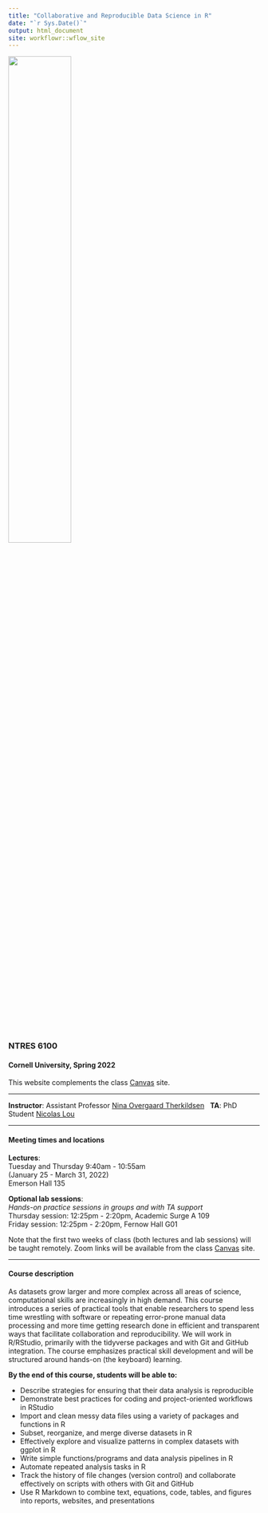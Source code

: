 ```yaml
---
title: "Collaborative and Reproducible Data Science in R"
date: "`r Sys.Date()`"
output: html_document
site: workflowr::wflow_site
---
```


![](assets/logo.png){width=50%}  

### NTRES 6100 

#### Cornell University, Spring 2022


This website complements the class [Canvas](https://canvas.cornell.edu/courses/39033) site.  

***

**Instructor**: Assistant Professor [Nina Overgaard Therkildsen](https://www.therkildsenlab.com)
&nbsp;
**TA**: PhD Student [Nicolas Lou](https://dnr.cals.cornell.edu/people/runyang-lou/)

***
#### Meeting times and locations

**Lectures**:  
Tuesday and Thursday 9:40am - 10:55am  
(January 25 - March 31, 2022)   
Emerson Hall 135  

**Optional lab sessions**:  
*Hands-on practice sessions in groups and with TA support*  
Thursday session: 12:25pm - 2:20pm, Academic Surge A 109  
Friday session: 12:25pm - 2:20pm, Fernow Hall G01  

Note that the first two weeks of class (both lectures and lab sessions) will be taught remotely. Zoom links will be available from the class [Canvas](https://canvas.cornell.edu/courses/39033) site.

***

#### Course description    

As datasets grow larger and more complex across all areas of science, computational skills are increasingly in high demand. This course introduces a series of practical tools that enable researchers to spend less time wrestling with software or repeating error-prone manual data processing and more time getting research done in efficient and transparent ways that facilitate collaboration and reproducibility. We will work in R/RStudio, primarily with the tidyverse packages and with Git and GitHub integration. The course emphasizes practical skill development and will be structured around hands-on (the keyboard) learning.  

**By the end of this course, students will be able to:**  

* Describe strategies for ensuring that their data analysis is reproducible  
* Demonstrate best practices for coding and project-oriented workflows in RStudio  
* Import and clean messy data files using a variety of packages and functions in R  
* Subset, reorganize, and merge diverse datasets in R  
* Effectively explore and visualize patterns in complex datasets with ggplot in R  
* Write simple functions/programs and data analysis pipelines in R  
* Automate repeated analysis tasks in R  
* Track the history of file changes (version control) and collaborate effectively on scripts with others with Git and GitHub  
* Use R Markdown to combine text, equations, code, tables, and figures into reports, websites, and presentations  

